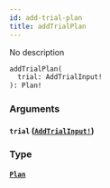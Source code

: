 ```yaml
---
id: add-trial-plan
title: addTrialPlan
---
```


No description

```graphql
addTrialPlan(
  trial: AddTrialInput!
): Plan!

```

### Arguments

#### `trial` ([`AddTrialInput!`](/graphql/inputs/add-trial-input))

### Type

#### [`Plan`](/graphql/objects/plan)
